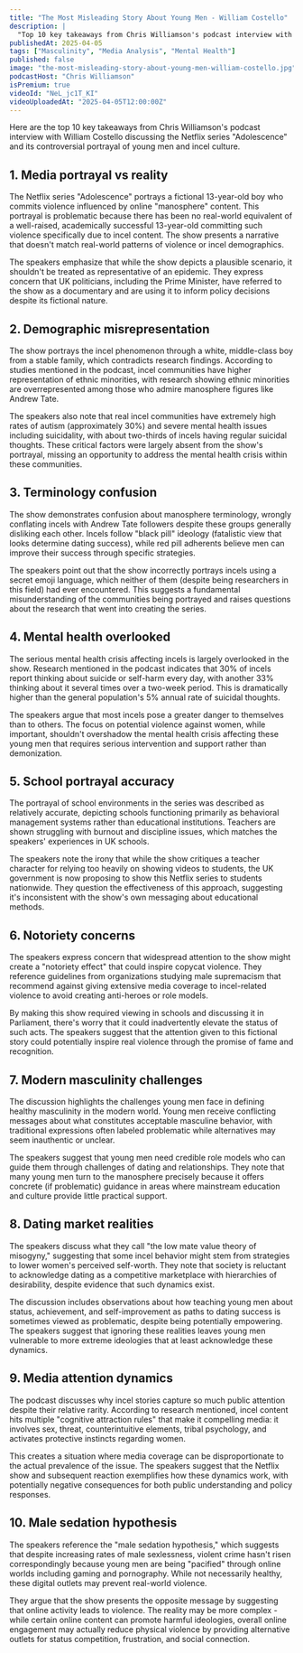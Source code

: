 ```yaml
---
title: "The Most Misleading Story About Young Men - William Costello"
description: |
  "Top 10 key takeaways from Chris Williamson's podcast interview with William Costello discussing the Netflix series "Adolescence" and its controversial portrayal of young men and incel culture."
publishedAt: 2025-04-05
tags: ["Masculinity", "Media Analysis", "Mental Health"]
published: false
image: "the-most-misleading-story-about-young-men-william-costello.jpg"
podcastHost: "Chris Williamson"
isPremium: true
videoId: "NeL_jc1T_KI"
videoUploadedAt: "2025-04-05T12:00:00Z"
---
```



<PodcastSummaryPageLayout frontmatter={frontmatter}>

Here are the top 10 key takeaways from Chris Williamson's podcast interview with William Costello discussing the Netflix series "Adolescence" and its controversial portrayal of young men and incel culture.

## 1. Media portrayal vs reality

The Netflix series "Adolescence" portrays a fictional 13-year-old boy who commits violence influenced by online "manosphere" content. This portrayal is problematic because there has been no real-world equivalent of a well-raised, academically successful 13-year-old committing such violence specifically due to incel content. The show presents a narrative that doesn't match real-world patterns of violence or incel demographics.

The speakers emphasize that while the show depicts a plausible scenario, it shouldn't be treated as representative of an epidemic. They express concern that UK politicians, including the Prime Minister, have referred to the show as a documentary and are using it to inform policy decisions despite its fictional nature.

## 2. Demographic misrepresentation

The show portrays the incel phenomenon through a white, middle-class boy from a stable family, which contradicts research findings. According to studies mentioned in the podcast, incel communities have higher representation of ethnic minorities, with research showing ethnic minorities are overrepresented among those who admire manosphere figures like Andrew Tate.

The speakers also note that real incel communities have extremely high rates of autism (approximately 30%) and severe mental health issues including suicidality, with about two-thirds of incels having regular suicidal thoughts. These critical factors were largely absent from the show's portrayal, missing an opportunity to address the mental health crisis within these communities.

## 3. Terminology confusion

The show demonstrates confusion about manosphere terminology, wrongly conflating incels with Andrew Tate followers despite these groups generally disliking each other. Incels follow "black pill" ideology (fatalistic view that looks determine dating success), while red pill adherents believe men can improve their success through specific strategies.

The speakers point out that the show incorrectly portrays incels using a secret emoji language, which neither of them (despite being researchers in this field) had ever encountered. This suggests a fundamental misunderstanding of the communities being portrayed and raises questions about the research that went into creating the series.

## 4. Mental health overlooked

The serious mental health crisis affecting incels is largely overlooked in the show. Research mentioned in the podcast indicates that 30% of incels report thinking about suicide or self-harm every day, with another 33% thinking about it several times over a two-week period. This is dramatically higher than the general population's 5% annual rate of suicidal thoughts.

The speakers argue that most incels pose a greater danger to themselves than to others. The focus on potential violence against women, while important, shouldn't overshadow the mental health crisis affecting these young men that requires serious intervention and support rather than demonization.

## 5. School portrayal accuracy

The portrayal of school environments in the series was described as relatively accurate, depicting schools functioning primarily as behavioral management systems rather than educational institutions. Teachers are shown struggling with burnout and discipline issues, which matches the speakers' experiences in UK schools.

The speakers note the irony that while the show critiques a teacher character for relying too heavily on showing videos to students, the UK government is now proposing to show this Netflix series to students nationwide. They question the effectiveness of this approach, suggesting it's inconsistent with the show's own messaging about educational methods.

## 6. Notoriety concerns

The speakers express concern that widespread attention to the show might create a "notoriety effect" that could inspire copycat violence. They reference guidelines from organizations studying male supremacism that recommend against giving extensive media coverage to incel-related violence to avoid creating anti-heroes or role models.

By making this show required viewing in schools and discussing it in Parliament, there's worry that it could inadvertently elevate the status of such acts. The speakers suggest that the attention given to this fictional story could potentially inspire real violence through the promise of fame and recognition.

## 7. Modern masculinity challenges

The discussion highlights the challenges young men face in defining healthy masculinity in the modern world. Young men receive conflicting messages about what constitutes acceptable masculine behavior, with traditional expressions often labeled problematic while alternatives may seem inauthentic or unclear.

The speakers suggest that young men need credible role models who can guide them through challenges of dating and relationships. They note that many young men turn to the manosphere precisely because it offers concrete (if problematic) guidance in areas where mainstream education and culture provide little practical support.

## 8. Dating market realities

The speakers discuss what they call "the low mate value theory of misogyny," suggesting that some incel behavior might stem from strategies to lower women's perceived self-worth. They note that society is reluctant to acknowledge dating as a competitive marketplace with hierarchies of desirability, despite evidence that such dynamics exist.

The discussion includes observations about how teaching young men about status, achievement, and self-improvement as paths to dating success is sometimes viewed as problematic, despite being potentially empowering. The speakers suggest that ignoring these realities leaves young men vulnerable to more extreme ideologies that at least acknowledge these dynamics.

## 9. Media attention dynamics

The podcast discusses why incel stories capture so much public attention despite their relative rarity. According to research mentioned, incel content hits multiple "cognitive attraction rules" that make it compelling media: it involves sex, threat, counterintuitive elements, tribal psychology, and activates protective instincts regarding women.

This creates a situation where media coverage can be disproportionate to the actual prevalence of the issue. The speakers suggest that the Netflix show and subsequent reaction exemplifies how these dynamics work, with potentially negative consequences for both public understanding and policy responses.

## 10. Male sedation hypothesis

The speakers reference the "male sedation hypothesis," which suggests that despite increasing rates of male sexlessness, violent crime hasn't risen correspondingly because young men are being "pacified" through online worlds including gaming and pornography. While not necessarily healthy, these digital outlets may prevent real-world violence.

They argue that the show presents the opposite message by suggesting that online activity leads to violence. The reality may be more complex - while certain online content can promote harmful ideologies, overall online engagement may actually reduce physical violence by providing alternative outlets for status competition, frustration, and social connection.

</PodcastSummaryPageLayout>
